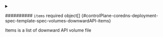 


<details className="config-field" data-expandable="true">
<summary>

########## `items` <span className="config-field-required" data-required="false">required</span> <span className="config-field-type">object[]</span> <span className="config-field-default"></span> <span className="config-field-enum"></span> {#controlPlane-coredns-deployment-spec-template-spec-volumes-downwardAPI-items}

Items is a list of downward API volume file

</summary>

<PartialItemsreference />


</details>


<PartialDefaultmode />
